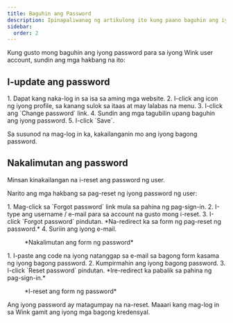 ```yaml
---
title: Baguhin ang Password
description: Ipinapaliwanag ng artikulong ito kung paano baguhin ang iyong password
sidebar:
  order: 2
---
```


Kung gusto mong baguhin ang iyong password para sa iyong Wink user account, sundin ang mga hakbang na ito:

## I-update ang password

<Steps>
  1. Dapat kang naka-log in sa isa sa aming mga website.
  2. I-click ang icon ng iyong profile, sa kanang sulok sa itaas at may lalabas na menu.
  3. I-click ang `Change password` link.
  4. Sundin ang mga tagubilin upang baguhin ang iyong password.
  5. I-click `Save`.
</Steps>


Sa susunod na mag-log in ka, kakailanganin mo ang iyong bagong password.

## Nakalimutan ang password

Minsan kinakailangan na i-reset ang password ng user.

Narito ang mga hakbang sa pag-reset ng iyong password ng user:

<Steps>
  1. Mag-click sa `Forgot password` link mula sa pahina ng pag-sign-in.
  2. I-type ang username / e-mail para sa account na gusto mong i-reset.
  3. I-click `Forgot password` pindutan. *Na-redirect ka sa form ng pag-reset ng password.*
  4. Suriin ang iyong e-mail.
</Steps>


<figure>
  <CloudinaryImage width="350" height="354" resize="scale" quality="best" alt="Nakalimutan ang password" src="academy/forgot-password" errorImage="noimage_opaque_nyrtl0.png" />

  <figcaption>*Nakalimutan ang form ng password*</figcaption>
</figure>


<Steps>
  1. I-paste ang code na iyong natanggap sa e-mail sa bagong form kasama ng iyong bagong password.
  2. Kumpirmahin ang iyong bagong password.
  3. I-click `Reset password` pindutan. *Ire-redirect ka pabalik sa pahina ng pag-sign-in.*
</Steps>


<figure>
  <CloudinaryImage width="350" height="467" resize="scale" quality="best" alt="I-reset ang password" src="academy/reset-password" errorImage="noimage_opaque_nyrtl0.png" />

  <figcaption>*I-reset ang form ng password*</figcaption>
</figure>


Ang iyong password ay matagumpay na na-reset. Maaari kang mag-log in sa Wink gamit ang iyong mga bagong kredensyal.

